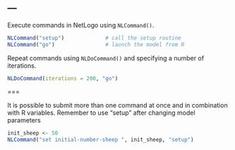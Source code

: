 ---
---

Execute commands in NetLogo using `NLCommand()`.

```r
NLCommand("setup")             # call the setup routine 
NLCommand("go")                # launch the model from R
```

Repeat commands using `NLDoCommand()` and specifying a number of iterations. 

```r
NLDoCommand(iterations = 200, "go")
```

===
  
It is possible to submit more than one command at once and in combination with R variables. Remember to use "setup" after changing model parameters

```r
init_sheep <- 50
NLCommand("set initial-number-sheep ", init_sheep, "setup")
```